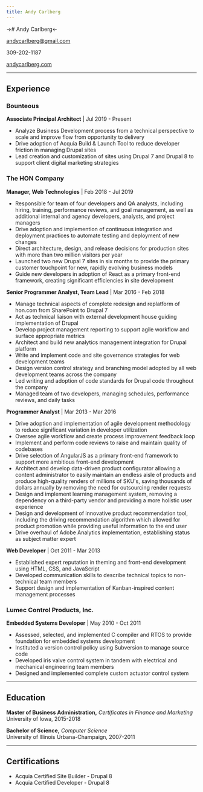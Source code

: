 ```yaml
---
title: Andy Carlberg
---
```


-># Andy Carlberg<-

<Columns>

andycarlberg@gmail.com

309-202-1187

[andycarlberg.com](https://andycarlberg.com)

</Columns>

---

## Experience

### Bounteous

**Associate Principal Architect** | Jul 2019 - Present

* Analyze Business Development process from a technical perspective to scale and improve flow from opportunity to delivery
* Drive adoption of Acquia Build & Launch Tool to reduce developer friction in managing Drupal sites
* Lead creation and customization of sites using Drupal 7 and Drupal 8 to support client digital marketing strategies

### The HON Company

**Manager, Web Technologies** | Feb 2018 - Jul 2019

* Responsible for team of four developers and QA analysts, including hiring, training, performance reviews, and goal management, as well as additional internal and agency developers, analysts, and project managers
* Drive adoption and implemention of continuous integration and deployment practices to automate testing and deployment of new changes
* Direct architecture, design, and release decisions for production sites with more than two million visitors per year
* Launched two new Drupal 7 sites in six months to provide the primary customer touchpoint for new, rapidly evolving business models
* Guide new developers in adoption of React as a primary front-end framework, creating significant efficiencies in site development

**Senior Programmer Analyst, Team Lead** | Mar 2016 - Feb 2018

* Manage technical aspects of complete redesign and replatform of hon.com from SharePoint
to Drupal 7
* Act as technical liaison with external development house guiding implementation of Drupal
* Develop project management reporting to support agile workflow and surface appropriate metrics
* Architect and build new analytics management integration for Drupal platform
* Write and implement code and site governance strategies for web development teams
* Design version control strategy and branching model adopted by all web development teams across the company
* Led writing and adoption of code standards for Drupal code throughout the company
* Managed team of two developers, managing schedules, performance reviews, and daily tasks 

**Programmer Analyst** | Mar 2013 - Mar 2016

* Drive adoption and implementation of agile development methodology to reduce significant variation in developer utilization
* Oversee agile workflow and create process improvement feedback loop
* Implement and perform code reviews to raise and maintain quality of codebases
* Drive selection of AngularJS as a primary front-end framework to support more ambitious front-end development
* Architect and develop data-driven product configurator allowing a content administrator to
easily maintain an endless aisle of products and produce high-quality renders of millions of
SKU's, saving thousands of dollars annually by removing the need for outsourcing render
requests
* Design and implement learning management system, removing a dependency on a third-party vendor and providing a more holistic user experience
* Design and development of innovative product recommendation tool, including the driving
recommendation algorithm which allowed for product promotion while providing useful
information to the end user
* Drive overhaul of Adobe Analytics implementation, establishing status as subject matter expert

**Web Developer** | Oct 2011 - Mar 2013

* Established expert reputation in theming and front-end development using HTML, CSS, and JavaScript
* Developed communication skills to describe technical topics to non-technical team members
* Support design and implementation of Kanban-inspired content management processes

### Lumec Control Products, Inc.

**Embedded Systems Developer** | May 2010 - Oct 2011

* Assessed, selected, and implemented C compiler and RTOS to provide foundation for embedded systems development
* Instituted a version control policy using Subversion to manage source code
* Developed iris valve control system in tandem with electrical and mechanical engineering team members
* Designed and implemented complete custom actuator control system

---

## Education

**Master of Business Administration,** *Certificates in Finance and Marketing*  
University of Iowa, 2015-2018

**Bachelor of Science,** *Computer Science*  
University of Illinois Urbana-Champaign, 2007-2011

---

## Certifications

* Acquia Certified Site Builder - Drupal 8
* Acquia Certified Developer - Drupal 8
